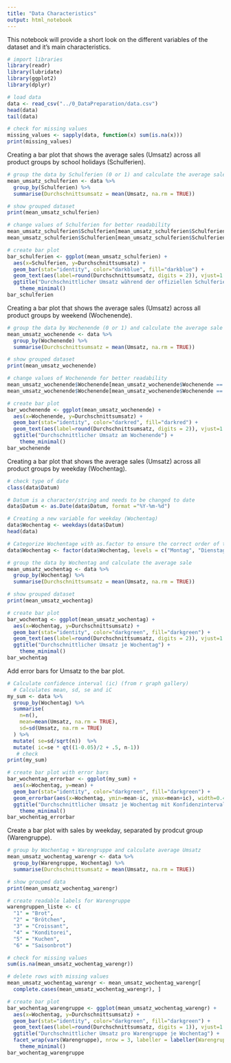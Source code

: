 ```yaml
---
title: "Data Characteristics"
output: html_notebook
---
```


This notebook will provide a short look on the different variables of the dataset and it's main characteristics.

```r
# import libraries
library(readr)
library(lubridate)
library(ggplot2)
library(dplyr)
```

```r
# load data
data <- read_csv("../0_DataPreparation/data.csv")
head(data)
tail(data)
```

```r
# check for missing values
missing_values <- sapply(data, function(x) sum(is.na(x)))
print(missing_values)
```

Creating a bar plot that shows the average sales (Umsatz) across all product groups by school holidays (Schulferien).

```r
# group the data by Schulferien (0 or 1) and calculate the average sale
mean_umsatz_schulferien <- data %>%
  group_by(Schulferien) %>%
  summarise(Durchschnittsumsatz = mean(Umsatz, na.rm = TRUE))

# show grouped dataset
print(mean_umsatz_schulferien)

# change values of Schulferien for better readability
mean_umsatz_schulferien$Schulferien[mean_umsatz_schulferien$Schulferien == 0] <- "Nein"
mean_umsatz_schulferien$Schulferien[mean_umsatz_schulferien$Schulferien == 1] <- "Ja"

# create bar plot
bar_schulferien <- ggplot(mean_umsatz_schulferien) +
  aes(x=Schulferien, y=Durchschnittsumsatz) +
  geom_bar(stat="identity", color="darkblue", fill="darkblue") +
  geom_text(aes(label=round(Durchschnittsumsatz, digits = 2)), vjust=1.6, color="white", size=4.5)+
  ggtitle("Durchschnittlicher Umsatz während der offiziellen Schulferien") +
    theme_minimal()
bar_schulferien
```

Creating a bar plot that shows the average sales (Umsatz) across all product groups by weekend (Wochenende).

```r
# group the data by Wochenende (0 or 1) and calculate the average sale
mean_umsatz_wochenende <- data %>%
  group_by(Wochenende) %>%
  summarise(Durchschnittsumsatz = mean(Umsatz, na.rm = TRUE))

# show grouped dataset
print(mean_umsatz_wochenende)

# change values of Wochenende for better readability
mean_umsatz_wochenende$Wochenende[mean_umsatz_wochenende$Wochenende == 0] <- "Nein"
mean_umsatz_wochenende$Wochenende[mean_umsatz_wochenende$Wochenende == 1] <- "Ja"

# create bar plot
bar_wochenende <- ggplot(mean_umsatz_wochenende) +
  aes(x=Wochenende, y=Durchschnittsumsatz) +
  geom_bar(stat="identity", color="darkred", fill="darkred") +
  geom_text(aes(label=round(Durchschnittsumsatz, digits = 2)), vjust=1.6, color="white", size=4.5)+
  ggtitle("Durchschnittlicher Umsatz am Wochenende") +
    theme_minimal()
bar_wochenende
```

Creating a bar plot that shows the average sales (Umsatz) across all product groups by weekday (Wochentag).

```r
# check type of date
class(data$Datum)

# Datum is a character/string and needs to be changed to date
data$Datum <- as.Date(data$Datum, format ="%Y-%m-%d")

# Creating a new variable for weekday (Wochentag)
data$Wochentag <- weekdays(data$Datum)
head(data)

# Categorize Wochentage with as.factor to ensure the correct order of the days of the week
data$Wochentag <- factor(data$Wochentag, levels = c("Montag", "Dienstag", "Mittwoch", "Donnerstag", "Freitag", "Samstag", "Sonntag"))

# group the data by Wochentag and calculate the average sale
mean_umsatz_wochentag <- data %>%
  group_by(Wochentag) %>%
  summarise(Durchschnittsumsatz = mean(Umsatz, na.rm = TRUE))

# show grouped dataset
print(mean_umsatz_wochentag)

# create bar plot
bar_wochentag <- ggplot(mean_umsatz_wochentag) +
  aes(x=Wochentag, y=Durchschnittsumsatz) +
  geom_bar(stat="identity", color="darkgreen", fill="darkgreen") +
  geom_text(aes(label=round(Durchschnittsumsatz, digits = 2)), vjust=1.6, color="white", size=3.5)+
  ggtitle("Durchschnittlicher Umsatz je Wochentag") +
    theme_minimal()
bar_wochentag
```

Add error bars for Umsatz to the bar plot.

```r

# Calculate confidence interval (ic) (from r graph gallery)
  # Calculates mean, sd, se and iC
my_sum <- data %>%
  group_by(Wochentag) %>%
  summarise( 
    n=n(),
    mean=mean(Umsatz, na.rm = TRUE),
    sd=sd(Umsatz, na.rm = TRUE)
  ) %>%
  mutate( se=sd/sqrt(n))  %>%
  mutate( ic=se * qt((1-0.05)/2 + .5, n-1))
   # check
print(my_sum)

# create bar plot with error bars
bar_wochentag_errorbar <- ggplot(my_sum) +
  aes(x=Wochentag, y=mean) +
  geom_bar(stat="identity", color="darkgreen", fill="darkgreen") +
  geom_errorbar(aes(x=Wochentag, ymin=mean-ic, ymax=mean+ic), width=0.4, colour="orange", alpha=0.9, linewidth=1.5) +
  ggtitle("Durchschnittlicher Umsatz je Wochentag mit Konfidenzintervall") +
    theme_minimal()
bar_wochentag_errorbar
```

Create a bar plot with sales by weekday, separated by prodcut group (Warengruppe).

```r
# group by Wochentag + Warengruppe and calculate average Umsatz
mean_umsatz_wochentag_warengr <- data %>%
  group_by(Warengruppe, Wochentag) %>%
  summarise(Durchschnittsumsatz = mean(Umsatz, na.rm = TRUE))

# show grouped data
print(mean_umsatz_wochentag_warengr)

# create readable labels for Warengruppe
warengruppen_liste <- c(
  "1" = "Brot",
  "2" = "Brötchen",
  "3" = "Croissant",
  "4" = "Konditorei",
  "5" = "Kuchen",
  "6" = "Saisonbrot")

# check for missing values
sum(is.na(mean_umsatz_wochentag_warengr))

# delete rows with missing values
mean_umsatz_wochentag_warengr <- mean_umsatz_wochentag_warengr[
  complete.cases(mean_umsatz_wochentag_warengr), ]

# create bar plot
bar_wochentag_warengruppe <- ggplot(mean_umsatz_wochentag_warengr) +
  aes(x=Wochentag, y=Durchschnittsumsatz) +
  geom_bar(stat="identity", color="darkgreen", fill="darkgreen") +
  geom_text(aes(label=round(Durchschnittsumsatz, digits = 1)), vjust=1.2, color="white", size=2.5)+
  ggtitle("Durchschnittlicher Umsatz pro Warengruppe je Wochentag") +
  facet_wrap(vars(Warengruppe), nrow = 3, labeller = labeller(Warengruppe = warengruppen_liste)) +
    theme_minimal()
bar_wochentag_warengruppe
```

